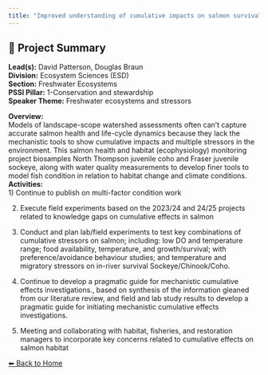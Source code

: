 ---
title: "Improved understanding of cumulative impacts on salmon survival across freshwater life-stages; tools and approaches for mechanistic assessments"
---

## 🧬 Project Summary

**Lead(s):** David Patterson, Douglas Braun  
**Division:** Ecosystem Sciences (ESD)  
**Section:** Freshwater Ecosystems  
**PSSI Pillar:** 1-Conservation and stewardship  
**Speaker Theme:** Freshwater ecosystems and stressors  

**Overview:**  
Models of landscape-scope watershed assessments often can’t capture accurate salmon health and life-cycle dynamics because they lack the mechanistic tools to show cumulative impacts and multiple stressors in the environment. This salmon health and habitat (ecophysiology) monitoring project biosamples North Thompson juvenile coho and Fraser juvenile sockeye, along with water quality measurements to develop finer tools to model fish condition in relation to habitat change and climate conditions.
**Activities:**  
1) Continue to publish on multi-factor condition work

2) Execute field experiments based on the 2023/24 and 24/25 projects related to knowledge gaps on cumulative effects in salmon

3) Conduct and plan lab/field experiments to test key combinations of cumulative stressors on salmon; including: low DO and temperature range; food availability, temperature, and growth/survival; with preference/avoidance behaviour studies; and temperature and migratory stressors on in-river survival Sockeye/Chinook/Coho.

4) Continue to develop a pragmatic guide for mechanistic cumulative effects investigations., based on synthesis of the information gleaned from our literature review, and field and lab study results to develop a pragmatic guide for initiating mechanistic cumulative effects investigations.

5) Meeting and collaborating with habitat, fisheries, and restoration managers to incorporate key concerns related to cumulative effects on salmon habitat

[⬅ Back to Home](../index.qmd)
